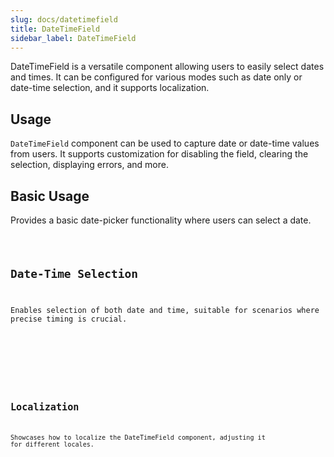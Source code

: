 ```yaml
---
slug: docs/datetimefield
title: DateTimeField
sidebar_label: DateTimeField
---
```


DateTimeField is a versatile component allowing users to easily select dates and times. It can be configured for various modes such as date only or date-time selection, and it supports localization.

## Usage

`DateTimeField` component can be used to capture date or date-time values from users. It supports customization for disabling the field, clearing the selection, displaying errors, and more.


## Basic Usage

Provides a basic date-picker functionality where users can select a date.


<CodeSample>
    <DateTimeFieldBasicDemo/>
</CodeSample>

<Code code={DateTimeFieldBasicSource} lang="tsx" />

## Date-Time Selection

Enables selection of both date and time, suitable for scenarios where precise timing is crucial.


<CodeSample>
    <DateTimeFieldDateTimeDemo/>
</CodeSample>

<Code code={DateTimeFieldDateTimeSource} lang="tsx" />

## Localization

Showcases how to localize the DateTimeField component, adjusting it for different locales.


<CodeSample>
    <DateTimeFieldLocalizationDemo/>
</CodeSample>

<Code code={DateTimeFieldLocalizationSource} lang="tsx" />
